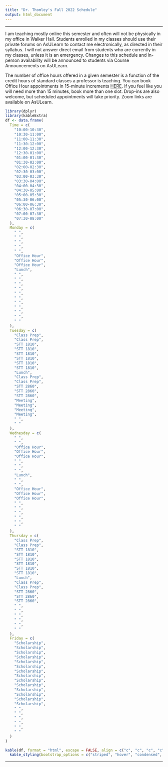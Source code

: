 ```yaml
---
title: "Dr. Thomley's Fall 2022 Schedule"
output: html_document
---
```


<hr>

I am teaching mostly online this semester and often will not be physically in my office in Walker Hall. Students enrolled in my classes should use their private forums on AsULearn to contact me electronically, as directed in their syllabus. I will not answer direct email from students who are currently in my classes, unless it is an emergency. Changes to this schedule and in-person availability will be announced to students via Course Announcements on AsULearn.

The number of office hours offered in a given semester is a function of the credit hours of standard classes a professor is teaching. You can book Office Hour appointments in 15-minute increments [HERE](https://calendar.google.com/calendar/selfsched?sstoken=UU0zQUk4blgtNW44fGRlZmF1bHR8Y2EyZDZmYTMxNmZjMWEwMjdiMzE0ZjQ1MmEwNDFjMmE). If you feel like you will need more than 15 minutes, book more than one slot. Drop-ins are also welcome, but scheduled appointments will take priority. Zoom links are available on AsULearn.

```r
library(dplyr)
library(kableExtra)
df <- data.frame(
  Time = c(
    "10:00-10:30",
    "10:30-11:00",
    "11:00-11:30",
    "11:30-12:00",
    "12:00-12:30",
    "12:30-01:00",
    "01:00-01:30",
    "01:30-02:00",
    "02:00-02:30",
    "02:30-03:00",
    "03:00-03:30",
    "03:30-04:00",
    "04:00-04:30",
    "04:30-05:00",
    "05:00-05:30",
    "05:30-06:00",
    "06:00-06:30",
    "06:30-07:00",
    "07:00-07:30",
    "07:30-08:00"
  ),
  Monday = c(
    " ",
    " ",
    " ",
    " ",
    " ",
    "Office Hour",
    "Office Hour",
    "Office Hour",
    "Lunch",
    " ",
    " ",
    " ",
    " ",
    " ",
    " ",
    " ",
    " ",
    " ",
    " ",
    " "
  ),
  Tuesday = c(
    "Class Prep",
    "Class Prep",
    "STT 1810",
    "STT 1810",
    "STT 1810",
    "STT 1810",
    "STT 1810",
    "STT 1810",
    "Lunch",
    "Class Prep",
    "Class Prep",
    "STT 2860",
    "STT 2860",
    "STT 2860",
    "Meeting",
    "Meeting",
    "Meeting",
    "Meeting",
    " ",
    " "
  ),
  Wednesday = c(
    " ",
    " ",
    "Office Hour",
    "Office Hour",
    "Office Hour",
    " ",
    " ",
    " ",
    "Lunch",
    " ",
    " ",
    "Office Hour",
    "Office Hour",
    "Office Hour",
    " ",
    " ",
    " ",
    " ",
    " ",
    " "
  ),
  Thursday = c(
    "Class Prep",
    "Class Prep",
    "STT 1810",
    "STT 1810",
    "STT 1810",
    "STT 1810",
    "STT 1810",
    "STT 1810",
    "Lunch",
    "Class Prep",
    "Class Prep",
    "STT 2860",
    "STT 2860",
    "STT 2860",
    " ",
    " ",
    " ",
    " ",
    " ",
    " "
  ),
  Friday = c(
    "Scholarship",
    "Scholarship",
    "Scholarship",
    "Scholarship",
    "Scholarship",
    "Scholarship",
    "Scholarship",
    "Scholarship",
    "Scholarship",
    "Scholarship",
    "Scholarship",
    "Scholarship",
    "Scholarship",
    "Scholarship",
    " ",
    " ",
    " ",
    " ",
    " ",
    " "
  )
)

kable(df, format = "html", escape = FALSE, align = c("c", "c", "c", "c", "c", "c")) %>%
  kable_styling(bootstrap_options = c("striped", "hover", "condensed", "responsive"))
```

<hr>
